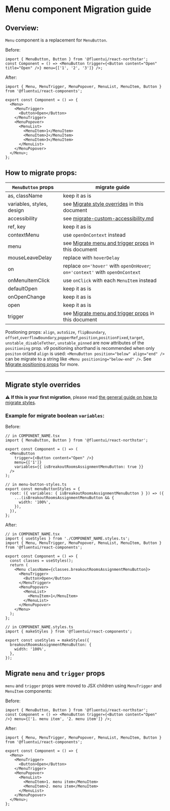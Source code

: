 # Menu component Migration guide

## Overview:

`Menu` component is a replacement for `MenuButton`.

Before:

```tsx
import { MenuButton, Button } from '@fluentui/react-northstar';
const Component = () => <MenuButton trigger={<Button content="Open" title="Open" />} menu={['1', '2', '3']} />;
```

After:

```tsx
import { Menu, MenuTrigger, MenuPopover, MenuList, MenuItem, Button } from '@fluentui/react-components';

export const Component = () => {
  <Menu>
    <MenuTrigger>
      <Button>Open</Button>
    </MenuTrigger>
    <MenuPopover>
      <MenuList>
        <MenuItem>1</MenuItem>
        <MenuItem>2</MenuItem>
        <MenuItem>3</MenuItem>
      </MenuList>
    </MenuPopover>
  </Menu>;
};
```

## How to migrate props:

| `MenuButton` props        | migrate guide                                                                                            |
| ------------------------- | -------------------------------------------------------------------------------------------------------- |
| as, className             | keep it as is                                                                                            |
| variables, styles, design | see [Migrate style overrides](#./Migrate-style-overrides) in this document                               |
| accessibility             | see [migrate-custom-accessibility.md](?path=/docs/concepts-migration-from-v0-custom-accessibility--page) |
| ref, key                  | keep it as is                                                                                            |
| contextMenu               | use `openOnContext` instead                                                                              |
| menu                      | see [Migrate menu and trigger props](#./Migrate-`menu`-and-`trigger`-props) in this document             |
| mouseLeaveDelay           | replace with `hoverDelay`                                                                                |
| on                        | replace `on='hover'` with `openOnHover`; `on='context'` with `openOnContext`                             |
| onMenuItemClick           | use `onClick` with each `MenuItem` instead                                                               |
| defaultOpen               | keep it as is                                                                                            |
| onOpenChange              | keep it as is                                                                                            |
| open                      | keep it as is                                                                                            |
| trigger                   | see [Migrate menu and trigger props](#./Migrate-`menu`-and-`trigger`-props) in this document             |

Postioning props: `align`, `autoSize`, `flipBoundary`, `offset`,`overflowBoundary`,`popperRef`,`position`,`positionFixed`,`target`, `unstable_disableTether`, `unstable_pinned` are now attributes of the `positioning` prop.
v9 positioning shorthand is recommended when only `positon` or/and `align` is used: `<MenuButton position="below" align="end" />` can be migrate to a string like `<Menu positioning="below-end" />`.
See [Migrate positioning props](../migrate-positioning.md) for more.

---

## Migrate style overrides

⚠️ **If this is your first migration**, please read [the general guide on how to migrate styles](?path=/docs/concepts-migration-from-v0-custom-style-overrides--page).

### Example for migrate boolean `variables`:

Before:

```tsx
// in COMPONENT_NAME.tsx
import { MenuButton, Button } from '@fluentui/react-northstar';

export const Component = () => (
  <MenuButton
    trigger={<Button content="Open" />}
    menu={['1']}
    variables={{ isBreakoutRoomsAssignmentMenuButton: true }}
  />
);

// in menu-button-styles.ts
export const menuButtonStyles = {
  root: ({ variables: { isBreakoutRoomsAssignmentMenuButton } }) => ({
    ...(isBreakoutRoomsAssignmentMenuButton && {
      width: '100%',
    }),
  }),
};
```

After:

```tsx
// in COMPONENT_NAME.tsx
import { useStyles } from './COMPONENT_NAME.styles.ts';
import { Menu, MenuTrigger, MenuPopover, MenuList, MenuItem, Button } from '@fluentui/react-components';

export const Component = () => {
  const classes = useStyles();
  return (
    <Menu className={classes.breakoutRoomsAssignmentMenuButton}>
      <MenuTrigger>
        <Button>Open</Button>
      </MenuTrigger>
      <MenuPopover>
        <MenuList>
          <MenuItem>1</MenuItem>
        </MenuList>
      </MenuPopover>
    </Menu>
  );
};

// in COMPONENT_NAME.styles.ts
import { makeStyles } from '@fluentui/react-components';

export const useStyles = makeStyles({
  breakoutRoomsAssignmentMenuButton: {
    width: '100%',
  },
});
```

## Migrate `menu` and `trigger` props

`menu` and `trigger` props were moved to JSX children using `MenuTrigger` and `MenuItem` components:

Before:

```tsx
import { MenuButton, Button } from '@fluentui/react-northstar';
const Component = () => <MenuButton trigger={<Button content="Open" />} menu={['1. menu item', '2. menu item']} />;
```

After:

```tsx
import { Menu, MenuTrigger, MenuPopover, MenuList, MenuItem, Button } from '@fluentui/react-components';

export const Component = () => {
  <Menu>
    <MenuTrigger>
      <Button>Open</Button>
    </MenuTrigger>
    <MenuPopover>
      <MenuList>
        <MenuItem>1. menu item</MenuItem>
        <MenuItem>2. menu item</MenuItem>
      </MenuList>
    </MenuPopover>
  </Menu>;
};
```
